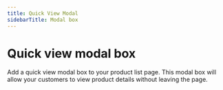 ```yaml
---
title: Quick View Modal
sidebarTitle: Modal box
---
```


# Quick view modal box

Add a quick view modal box to your product list page. This modal box will allow your customers to view product details without leaving the page. 